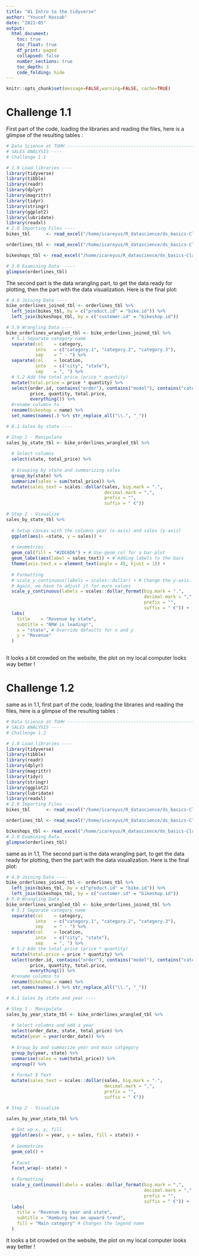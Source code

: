 ```yaml
---
title: "01 Intro to the tidyverse"
author: "Youcef Hassab"
date: "2021-05"
output:
  html_document:
    toc: true
    toc_float: true
    df_print: paged
    collapsed: false
    number_sections: true
    toc_depth: 3
    code_folding: hide
---
```


```r
knitr::opts_chunk$set(message=FALSE,warning=FALSE, cache=TRUE)
```

# Challenge 1.1

First part of the code, loading the libraries and reading the files, here is a glimpse of the resulting tables :
```r
# Data Science at TUHH ------------------------------------------------------
# SALES ANALYSIS ----
# Challenge 1.1

# 1.0 Load libraries ----
library(tidyverse)
library(tibble)  
library(readr)     
library(dplyr)    
library(magrittr) 
library(tidyr)    
library(stringr)  
library(ggplot2)
library(lubridate)
library(readxl)
# 2.0 Importing Files ----
bikes_tbl      <- read_excel("/home/icareyus/R_datascience/ds_basics-Clap-Trap1/01_tidyverse_files/ds_data/01_bike_sales/01_raw_data/bikes.xlsx")

orderlines_tbl <- read_excel("/home/icareyus/R_datascience/ds_basics-Clap-Trap1/01_tidyverse_files/ds_data/01_bike_sales/01_raw_data/orderlines.xlsx")

bikeshops_tbl <- read_excel("/home/icareyus/R_datascience/ds_basics-Clap-Trap1/01_tidyverse_files/ds_data/01_bike_sales/01_raw_data/bikeshops.xlsx")

# 3.0 Examining Data  ----
glimpse(orderlines_tbl)

```
The second part is the data wrangling part, to get the data ready for plotting, then the part with the data visualization. Here is the final plot:

```r
# 4.0 Joining Data ----
bike_orderlines_joined_tbl <- orderlines_tbl %>%
  left_join(bikes_tbl, by = c("product.id" = "bike.id")) %>%
  left_join(bikeshops_tbl, by = c("customer.id" = "bikeshop.id"))

# 5.0 Wrangling Data ----
bike_orderlines_wrangled_tbl <- bike_orderlines_joined_tbl %>%
  # 5.1 Separate category name
  separate(col    = category,
           into   = c("category.1", "category.2", "category.3"),
           sep    = " - ") %>%
  separate(col    = location,
           into   = c("city", "state"),
           sep    = ", ") %>%
  # 5.2 Add the total price (price * quantity) 
  mutate(total.price = price * quantity) %>%
  select(order.id, contains("order"), contains("model"), contains("category"),
         price, quantity, total.price,
         everything()) %>%
  #rename columns to _
  rename(bikeshop = name) %>%
  set_names(names(.) %>% str_replace_all("\\.", "_"))

# 6.1 Sales by state ----

# Step 1 - Manipulate
sales_by_state_tbl <- bike_orderlines_wrangled_tbl %>%
  
  # Select columns
  select(state, total_price) %>%
  
  # Grouping by state and summarizing sales
  group_by(state) %>% 
  summarize(sales = sum(total_price)) %>%
  mutate(sales_text = scales::dollar(sales, big.mark = ".", 
                                     decimal.mark = ",", 
                                     prefix = "", 
                                     suffix = " €"))

# Step 2 - Visualize
sales_by_state_tbl %>%
  
  # Setup canvas with the columns year (x-axis) and sales (y-axis)
  ggplot(aes(x =state, y = sales)) +
  
  # Geometries
  geom_col(fill = "#2DC6D6") + # Use geom_col for a bar plot
  geom_label(aes(label = sales_text)) + # Adding labels to the bars
  theme(axis.text.x = element_text(angle = 45, hjust = 1)) +
  
  # Formatting
  # scale_y_continuous(labels = scales::dollar) + # Change the y-axis. 
  # Again, we have to adjust it for euro values
  scale_y_continuous(labels = scales::dollar_format(big.mark = ".", 
                                                    decimal.mark = ",", 
                                                    prefix = "", 
                                                    suffix = " €")) +
  labs(
    title    = "Revenue by state",
    subtitle = "NRW is leading!",
    x = "state", # Override defaults for x and y
    y = "Revenue"
  )
  
```

It looks a bit crowded on the website, the plot on my local computer looks way better !

# Challenge 1.2

same as in 1.1, first part of the code, loading the libraries and reading the files, here is a glimpse of the resulting tables :

```r
# Data Science at TUHH ------------------------------------------------------
# SALES ANALYSIS ----
# Challenge 1.2

# 1.0 Load libraries ----
library(tidyverse)
library(tibble)  
library(readr)     
library(dplyr)    
library(magrittr) 
library(tidyr)    
library(stringr)  
library(ggplot2)
library(lubridate)
library(readxl)
# 2.0 Importing Files ----
bikes_tbl      <- read_excel("/home/icareyus/R_datascience/ds_basics-Clap-Trap1/01_tidyverse_files/ds_data/01_bike_sales/01_raw_data/bikes.xlsx")

orderlines_tbl <- read_excel("/home/icareyus/R_datascience/ds_basics-Clap-Trap1/01_tidyverse_files/ds_data/01_bike_sales/01_raw_data/orderlines.xlsx")

bikeshops_tbl <- read_excel("/home/icareyus/R_datascience/ds_basics-Clap-Trap1/01_tidyverse_files/ds_data/01_bike_sales/01_raw_data/bikeshops.xlsx")
# 3.0 Examining Data  ----
glimpse(orderlines_tbl)
```
same as in 1.1, The second part is the data wrangling part, to get the data ready for plotting, then the part with the data visualization. Here is the final plot:

```r
# 4.0 Joining Data ----
bike_orderlines_joined_tbl <- orderlines_tbl %>%
  left_join(bikes_tbl, by = c("product.id" = "bike.id")) %>%
  left_join(bikeshops_tbl, by = c("customer.id" = "bikeshop.id"))
# 5.0 Wrangling Data ----
bike_orderlines_wrangled_tbl <- bike_orderlines_joined_tbl %>%
  # 5.1 Separate category name
  separate(col    = category,
           into   = c("category.1", "category.2", "category.3"),
           sep    = " - ") %>%
  separate(col    = location,
           into   = c("city", "state"),
           sep    = ", ") %>%
  # 5.2 Add the total price (price * quantity) 
  mutate(total.price = price * quantity) %>%
  select(order.id, contains("order"), contains("model"), contains("category"),
         price, quantity, total.price,
         everything()) %>%
  #rename columns to _
  rename(bikeshop = name) %>%
  set_names(names(.) %>% str_replace_all("\\.", "_"))

# 6.1 Sales by state and year ----

# Step 1 - Manipulate
sales_by_year_state_tbl <- bike_orderlines_wrangled_tbl %>%
  
  # Select columns and add a year
  select(order_date, state, total_price) %>%
  mutate(year = year(order_date)) %>%
  
  # Group by and summarize year and main catgegory
  group_by(year, state) %>%
  summarise(sales = sum(total_price)) %>%
  ungroup() %>%
  
  # Format $ Text
  mutate(sales_text = scales::dollar(sales, big.mark = ".", 
                                     decimal.mark = ",", 
                                     prefix = "", 
                                     suffix = " €"))

# Step 2 - Visualize

sales_by_year_state_tbl %>%
  
  # Set up x, y, fill
  ggplot(aes(x = year, y = sales, fill = state)) +
  
  # Geometries
  geom_col() + 
  
  # Facet
  facet_wrap(~ state) +
  
  # Formatting
  scale_y_continuous(labels = scales::dollar_format(big.mark = ".", 
                                                    decimal.mark = ",", 
                                                    prefix = "", 
                                                    suffix = " €")) +
  labs(
    title = "Revenue by year and state",
    subtitle = "Hamburg has an upward trend",
    fill = "Main category" # Changes the legend name
  )
```

It looks a bit crowded on the website, the plot on my local computer looks way better !